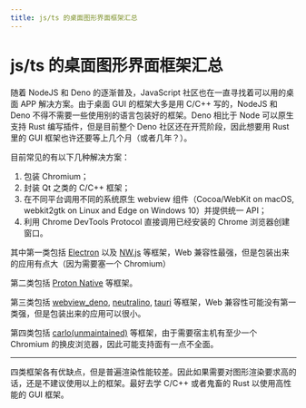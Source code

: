 ```yaml
---
title: js/ts 的桌面图形界面框架汇总
---
```


# js/ts 的桌面图形界面框架汇总


<Metadata author="swwind" time="2020-7-26" tags="javascript" />

随着 NodeJS 和 Deno 的逐渐普及，JavaScript 社区也在一直寻找着可以用的桌面 APP 解决方案。由于桌面 GUI 的框架大多是用 C/C++ 写的，NodeJS 和 Deno 不得不需要一些使用别的语言包装好的框架。Deno 相比于 Node 可以原生支持 Rust 编写插件，但是目前整个 Deno 社区还在开荒阶段，因此想要用 Rust 里的 GUI 框架也许还要等上几个月（或者几年？）。

目前常见的有以下几种解决方案：

1. 包装 Chromium；
2. 封装 Qt 之类的 C/C++ 框架；
3. 在不同平台调用不同的系统原生 webview 组件（Cocoa/WebKit on macOS, webkit2gtk on Linux and Edge on Windows 10）并提供统一 API；
4. 利用 Chrome DevTools Protocol 直接调用已经安装的 Chrome 浏览器创建窗口。

其中第一类包括 [Electron](https://www.electronjs.org/) 以及 [NW.js](https://nwjs.io/) 等框架，Web 兼容性最强，但是包装出来的应用有点大（因为需要塞一个 Chromium）

第二类包括 [Proton Native](https://proton-native.js.org/) 等框架。

第三类包括 [webview_deno](https://github.com/webview/webview_deno), [neutralino](https://neutralino.js.org/), [tauri](https://tauri.studio/) 等框架，Web 兼容性可能没有第一类强，但是包装出来的应用可以很小。

第四类包括 [carlo(unmaintained)](https://github.com/GoogleChromeLabs/carlo) 等框架，由于需要宿主机有至少一个 Chromium 的换皮浏览器，因此可能支持面有一点不全面。

---

四类框架各有优缺点，但是普遍渲染性能较差。因此如果需要对图形渲染要求高的话，还是不建议使用以上的框架。最好去学 C/C++ <span class="truth">或者鬼畜的 Rust </span>以使用高性能的 GUI 框架。

